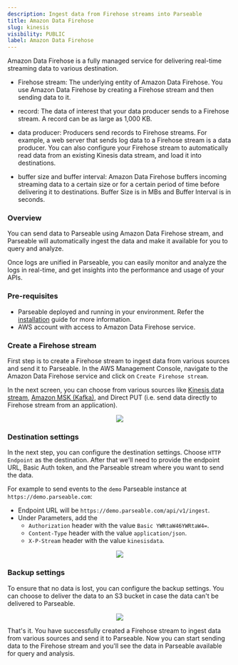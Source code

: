 ```yaml
---
description: Ingest data from Firehose streams into Parseable
title: Amazon Data Firehose
slug: kinesis
visibility: PUBLIC
label: Amazon Data Firehose
---
```


Amazon Data Firehose is a fully managed service for delivering real-time streaming data to various destination. 

- Firehose stream: The underlying entity of Amazon Data Firehose. You use Amazon Data Firehose by creating a Firehose stream and then sending data to it.

- record: The data of interest that your data producer sends to a Firehose stream. A record can be as large as 1,000 KB.

- data producer: Producers send records to Firehose streams. For example, a web server that sends log data to a Firehose stream is a data producer. You can also configure your Firehose stream to automatically read data from an existing Kinesis data stream, and load it into destinations.

- buffer size and buffer interval: Amazon Data Firehose buffers incoming streaming data to a certain size or for a certain period of time before delivering it to destinations. Buffer Size is in MBs and Buffer Interval is in seconds.

### Overview

You can send data to Parseable using Amazon Data Firehose stream, and Parseable will automatically ingest the data and make it available for you to query and analyze. 

Once logs are unified in Parseable, you can easily monitor and analyze the logs in real-time, and get insights into the performance and usage of your APIs. 

### Pre-requisites

- Parseable deployed and running in your environment. Refer the [installation](https://www.parseable.com/docs/category/installation) guide for more information.
- AWS account with access to Amazon Data Firehose service.

### Create a Firehose stream

First step is to create a Firehose stream to ingest data from various sources and send it to Parseable. In the AWS Management Console, navigate to the Amazon Data Firehose service and click on `Create Firehose stream`.

In the next screen, you can choose from various sources like [Kinesis data stream](https://aws.amazon.com/kinesis/data-streams/), [Amazon MSK (Kafka)](https://aws.amazon.com/msk/), and Direct PUT (i.e. send data directly to Firehose stream from an application).

<p align="center">
  <img src="https://parseable.com/aws/create_stream.png"/>
</p>

### Destination settings

In the next step, you can configure the destination settings. Choose `HTTP Endpoint` as the destination. After that we'll need to provide the endpoint URL, Basic Auth token, and the Parseable stream where you want to send the data.

For example to send events to the `demo` Parseable instance at `https://demo.parseable.com`:

- Endpoint URL will be `https://demo.parseable.com/api/v1/ingest`.
- Under Parameters, add the 
    - `Authorization` header with the value `Basic YWRtaW46YWRtaW4=`.
    - `Content-Type` header with the value `application/json`.
    - `X-P-Stream` header with the value `kinesisdata`.

<p align="center">
  <img src="https://parseable.com/aws/destination_setting.png"/>
</p>

### Backup settings

To ensure that no data is lost, you can configure the backup settings. You can choose to deliver the data to an S3 bucket in case the data can't be delivered to Parseable.

<p align="center">
  <img src="https://parseable.com/aws/backup_settings.png"/>
</p>

That's it. You have successfully created a Firehose stream to ingest data from various sources and send it to Parseable. Now you can start sending data to the Firehose stream and you'll see the data in Parseable available for query and analysis.
